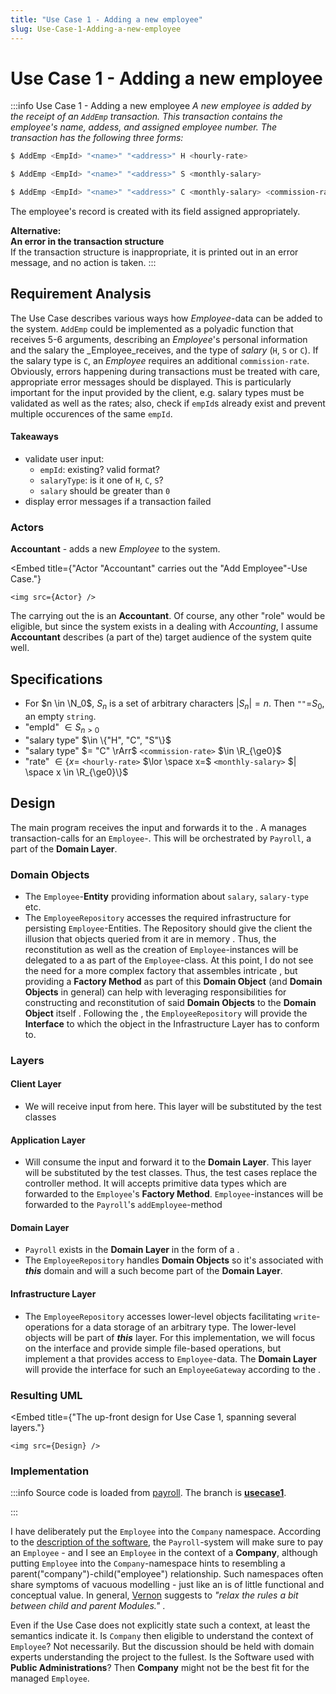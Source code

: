 ```yaml
---
title: "Use Case 1 - Adding a new employee"
slug: Use-Case-1-Adding-a-new-employee
---
```



# Use Case 1 - Adding a new employee

:::info Use Case 1 - Adding a new employee
_A new employee is added by the receipt of an `AddEmp` transaction. This transaction contains the employee's name, addess, and assigned employee number. The transaction has the following three forms:_

```bash
$ AddEmp <EmpId> "<name>" "<address>" H <hourly-rate>

$ AddEmp <EmpId> "<name>" "<address>" S <monthly-salary>

$ AddEmp <EmpId> "<name>" "<address>" C <monthly-salary> <commission-rate>
```

The employee's record is created with its field assigned appropriately.

**Alternative:<br />
An error in the transaction structure**<br />
If the transaction structure is inappropriate, it is printed out in an error message, and no action is taken.
:::

## Requirement Analysis 
The Use Case describes various ways how _Employee_-data can be added to the system.
`AddEmp` could be implemented as a polyadic function that receives 5-6 arguments,
describing an _Employee_'s personal information and the salary the _Employee_receives, and
the type of _salary_ (`H`, `S` or `C`). If the salary type is `C`, an _Employee_ requires an additional `commission-rate`. 
Obviously, errors happening during transactions must be treated with care, appropriate error messages should be displayed.
This is particularly important for the input provided by the client, e.g. salary types must be validated as well as the
rates; also, check if `empId`s already exist and prevent multiple occurences of the same `empId`.

#### Takeaways
 - validate user input:
    - `empId`: existing? valid format?
    - `salaryType`: is it one of `H`, `C`, `S`?
    - `salary` should be greater than `0`
 - display error messages if a transaction failed

### Actors 
**Accountant** - adds a new _Employee_ to the system.


<Embed
    title={"Actor \"Accountant\" carries out the \"Add Employee\"-Use Case."}
>
    <img src={Actor} />
</Embed>

The <GlosRef name="Actor" file="uml.actor" /> carrying out the <GlosRef name="Use Case" file="uml.usecase" /> is an **Accountant**. Of course,
any other "role" would be eligible, but since the system exists in a <GlosRef name="Domain" file="sd.domain" /> dealing with
_Accounting_, I assume **Accountant** describes (a part of the) target audience of the system quite well.

## Specifications
 - For $n \in \N_0$, $S_n$ is a set of arbitrary characters $|S_n|=n$. Then `""`=$S_0$, an empty `string`.
 - "empId" $\in S_{n>0}$
 - "salary type" $\in \{"H", "C", "S"\}$
 - "salary type" $= "C" \rArr$ `<commission-rate>` $\in \R_{\ge0}$
 - "rate" $\in \{x=$ `<hourly-rate>` $\lor \space x=$ `<monthly-salary>` $| \space x \in \R_{\ge0}\}$


## Design
 The main program receives the input and forwards it to the <GlosRef name="Application Layer" file="sd.applicationlayer" />. A <GlosRef name="Repository" file="sd.repository" /> manages transaction-calls for an `Employee`-<GlosRef name="Entity" file="sd.entity" />. This will be orchestrated by `Payroll`,
a **<GlosRef name="Domain Model" file="ddd.domainmodel"/>** part of the **Domain Layer**.

### Domain Objects
 - The `Employee`-**Entity** providing information about `salary`, `salary-type` etc.
 - The `EmployeeRepository` accesses the required infrastructure for persisting `Employee`-Entities. The Repository should give the client the illusion that objects queried from it are in memory <BibRef name="DDD" pp="157" />. Thus, the reconstitution as well as the creation of `Employee`-instances will be delegated to a <GlosRef name="Factory Method" file="sd.factroymethod" /> as part of the `Employee`-class. At this point, I do not see the need for a more complex factory that assembles intricate <GlosRef name="aggregates" file="ddd.aggregate" />, but providing a **Factory Method** as part of this **Domain Object** (and **Domain Objects** in general) can help with leveraging responsibilities for constructing and reconstitution of said **Domain Objects** to the **Domain Object** itself <BibRef name="DDD" pp="139" />.  Following the <GlosRef name="Dependency Inversion Principle" file="sd.dependencyinversionprinciple" />, the `EmployeeRepository` will provide the **Interface** to which the object in the Infrastructure Layer has to conform to.

### Layers

#### Client Layer
 - We will receive input from here. This layer will be substituted by the test classes

#### Application Layer
 - Will consume the input and forward it to the **Domain Layer**. This layer will be substituted by the test classes. Thus, the test cases replace the controller method. It will accepts primitive data types which are forwarded to the `Employee`'s **Factory Method**. `Employee`-instances will be forwarded to the `Payroll`'s `addEmployee`-method

#### Domain Layer
 - `Payroll` exists in the **Domain Layer** in the form of a <GlosRef name="Facade" file="sd.facade" />.
 - The `EmployeeRepository` handles **Domain Objects** so it's associated with **_this_** domain and will a such become part of the **Domain Layer**.

#### Infrastructure Layer
 - The `EmployeeRepository` accesses lower-level objects facilitating `write`-operations for a data storage of an arbitrary type. The lower-level objects
will be part of **_this_** layer. For this implementation, we will focus on the interface and provide simple file-based operations, but implement a <GlosRef name="Table Data Gateway" file="sd.tabledatagateway" /> that provides access to `Employee`-data. The **Domain Layer** will provide the interface for such an `EmployeeGateway` according to the <GlosRef name="Dependency-Inversion Principle" file="sd.dependencyinversionprinciple" />.

### Resulting UML


<Embed
    title={"The up-front design for Use Case 1, spanning several layers."}
>
    <img src={Design} />
</Embed>

### Implementation


:::info
Source code is loaded from [payroll](https://github.com/ThorstenSuckow/payroll). The branch is [**usecase1**](https://github.com/ThorstenSuckow/payroll/tree/usecase1).

:::

<Tabs>
<TabItem value="employee_desc" label="The Employee.">

I have deliberately put the `Employee` into the `Company` namespace. According to the [description of the software](/docs/articles/agp-the-payroll-system/introduction#a-brief-description-of-the-payroll-system),
the `Payroll`-system will make sure to pay an `Employee` - and I see an `Employee` in the context of a **Company**, although putting `Employee` into the `Company`-namespace hints to resembling a parent("company")-child("employee") relationship. Such namespaces often share symptoms of vacuous modelling - just like an <GlosRef name="Anemic Domain Model" file="ddd.anemicdomainmodel" /> is of little functional and conceptual value. In general, [Vernon](https://vaughnvernon.com/) suggests to _"relax the rules a bit between child and parent Modules."_ <BibRef name="IDDD" p="334" />.

Even if the Use Case does not explicitly state such a context, at least the semantics indicate it. Is `Company` then eligible to understand the context of `Employee`? Not necessarily. But the discussion should be held with domain experts understanding the project to the fullest. Is the Software used with **Public Administrations**? Then **Company** might not be the best fit for the managed `Employee`.


</TabItem>

<TabItem value="employee_php" label="Employee.php">

<ExternalCodeBlock url="https://raw.githubusercontent.com/ThorstenSuckow/payroll/usecase1/src/Company/Employee.php" />

</TabItem>

<TabItem value="employee_test_php" label="EmployeeTest.php">

<ExternalCodeBlock url="https://raw.githubusercontent.com/ThorstenSuckow/payroll/usecase1/tests/Company/EmployeeTest.php" />

</TabItem>

</Tabs>


